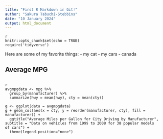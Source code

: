```yaml
---
title: "First R Markdown in Git!"
author: "Sakura Tabuchi-Stebbins"
date: "10 January 2024"
output: html_document
---
```


```
{r setup, include=FALSE}
knitr::opts_chunk$set(echo = TRUE)
require('tidyverse')
```

Here are some of my favorite things:
- my cat
- my cars
- canada

## Average MPG

```

{r avgmpg}
avgmpgdata <- mpg %>% 
  group_by(manufacturer) %>% 
  summarize(hwy = mean(hwy), cty = mean(cty))

g <- ggplot(data = avgmpgdata)
g + geom_col(aes(x = cty, y = reorder(manufacturer, cty), fill = manufacturer)) +
  ggtitle("Average Miles per Gallon for City Driving by Manufacturer", subtitle = "Data on vehicles from 1999 to 2008 for 38 popular models of cars") +
  theme(legend.position="none") 
  
```

